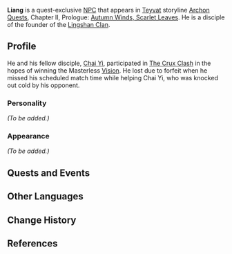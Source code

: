 {{Meta
<!-- REMOVE THIS TEMPLATE AFTER ADDING MISSING INFO -->
|missing_NPC_profile  = yes
}}
{{Character Infobox
|type             = Quest NPC
|image            = NPC Liang.png
|region           = Liyue
|affiliation      = Lingshan Clan
|voiceEN          = {{w|Howard Wang}}<ref name="Howard Wang">Twitter: [https://twitter.com/thehowardwang/status/1411148351764983808 EN VA Self Announcement]</ref>
}}
'''Liang'''{{Lang|zh=良子|zh_rm=Liángzi}} is a quest-exclusive [[NPC]] that appears in [[Teyvat]] storyline [[Archon Quests]], Chapter II, Prologue: [[Autumn Winds, Scarlet Leaves]]. He is a disciple of the founder of the [[Lingshan Clan]].
<!--
==Location==
<gallery>
NPC Location Liang|Liang's location
NPC Location Liang Context.png|Additional context
</gallery>
-->
==Profile==
He and his fellow disciple, [[Chai Yi]], participated in [[The Crux Clash]] in the hopes of winning the Masterless [[Vision]]. He lost due to forfeit when he missed his scheduled match time while helping Chai Yi, who was knocked out cold by his opponent.

===Personality===
''(To be added.)''

===Appearance===
''(To be added.)''

==Quests and Events==
{{Quests and Events}}

==Other Languages==
{{Other Languages|default_hidden = 1
|en      = Liang
|zhs     = 良子
|zhs_rm  = Liángzi
|zht     = 良子
|zht_rm  = Liángzi
|ja      = 良子
|ja_rm   = Ryoushi{{Assumed}}
|ko      = 양래
|ko_rm   = Yangrae
|es      = Liang
|fr      = Liang
|ru      = Лян
|th      = Liang
|vi      = Liang
|de      = Liang
|id      = Liang
|pt      = Liang
|tr      = 
|it      = 
}}

==Change History==
{{Change History|1.6}}

==References==
{{Reflist}}